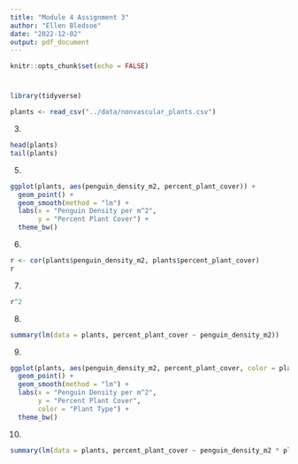 ```yaml
---
title: "Module 4 Assignment 3"
author: "Ellen Bledsoe"
date: "2022-12-02"
output: pdf_document
---
```


```r
knitr::opts_chunk$set(echo = FALSE)
```

# 

```r
library(tidyverse)
```

```r
plants <- read_csv("../data/nonvascular_plants.csv")
```

3.  

```r
head(plants)
tail(plants)
```

5.  

```r
ggplot(plants, aes(penguin_density_m2, percent_plant_cover)) +
  geom_point() +
  geom_smooth(method = "lm") +
  labs(x = "Penguin Density per m^2",
       y = "Percent Plant Cover") +
  theme_bw()
```

6.  

```r
r <- cor(plants$penguin_density_m2, plants$percent_plant_cover)
r
```

7.  

```r
r^2
```

8.  

```r
summary(lm(data = plants, percent_plant_cover ~ penguin_density_m2))
```

9.  

```r
ggplot(plants, aes(penguin_density_m2, percent_plant_cover, color = plant_type)) +
  geom_point() +
  geom_smooth(method = "lm") +
  labs(x = "Penguin Density per m^2",
       y = "Percent Plant Cover",
       color = "Plant Type") +
  theme_bw()
```

10. 

```r
summary(lm(data = plants, percent_plant_cover ~ penguin_density_m2 * plant_type))
```

